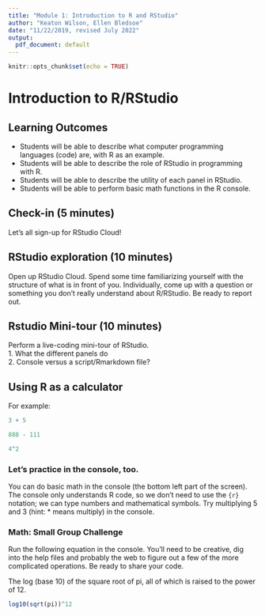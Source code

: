 ```yaml
---
title: "Module 1: Introduction to R and RStudio"
author: "Keaton Wilson, Ellen Bledsoe"
date: "11/22/2019, revised July 2022"
output:
  pdf_document: default
---
```


```r
knitr::opts_chunk$set(echo = TRUE)
```

# Introduction to R/RStudio

## Learning Outcomes

-   Students will be able to describe what computer programming languages (code) are, with R as an example.
-   Students will be able to describe the role of RStudio in programming with R.
-   Students will be able to describe the utility of each panel in RStudio.
-   Students will be able to perform basic math functions in the R console.

## Check-in (5 minutes)

Let's all sign-up for RStudio Cloud!

## RStudio exploration (10 minutes)

Open up RStudio Cloud. Spend some time familiarizing yourself with the structure of what is in front of you. Individually, come up with a question or something you don't really understand about R/RStudio. Be ready to report out.

## Rstudio Mini-tour (10 minutes)

Perform a live-coding mini-tour of RStudio.\
1. What the different panels do\
2. Console versus a script/Rmarkdown file?

## Using R as a calculator

For example:

```r
3 + 5

888 - 111

4^2

```

### Let's practice in the console, too.

You can do basic math in the console (the bottom left part of the screen). The console only understands R code, so we don't need to use the `{r}` notation; we can type numbers and mathematical symbols. Try multiplying 5 and 3 (hint: \* means multiply) in the console.

### Math: Small Group Challenge

Run the following equation in the console. You'll need to be creative, dig into the help files and probably the web to figure out a few of the more complicated operations. Be ready to share your code.

The log (base 10) of the square root of pi, all of which is raised to the power of 12.

```r
log10(sqrt(pi))^12
```
